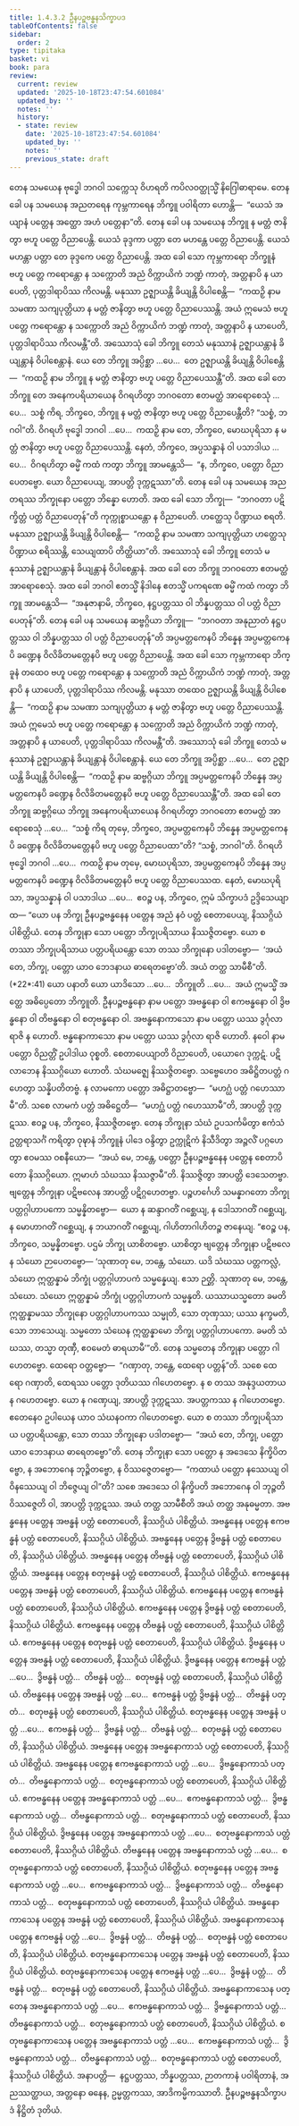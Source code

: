 ```yaml
---
title: 1.4.3.2 ဦနပဉ္စဗန္ဓနသိက္ခာပဒ
tableOfContents: false
sidebar:
  order: 2
type: tipitaka
basket: vi
book: para
review:
  current: review
  updated: '2025-10-18T23:47:54.601084'
  updated_by: ''
  notes: ''
  history:
  - state: review
    date: '2025-10-18T23:47:54.601084'
    updated_by: ''
    notes: ''
    previous_state: draft
---
```



<DynamicBreadcrumb />


<ReviewStatus review={frontmatter.review} showDetails={true} />

<HypothesisAnnotation frontmatter={frontmatter} />

<Division number="609" book="para" e="ch" v="1" p="355">

<Paragraph number="2273" book="para">
တေန သမယေန ဗုဒ္ဓေါ ဘဂဝါ သက္ကေသု ဝိဟရတိ ကပိလဝတ္ထုသ္မိံ နိဂြေါဓာရာမေ. တေန ခေါ ပန သမယေန အညတရေန ကုမ္ဘကာရေန ဘိက္ခူ ပဝါရိတာ ဟောန္တိ—  “ယေသံ အယျာနံ ပတ္တေန အတ္ထော အဟံ ပတ္တေနာ”တိ. တေန ခေါ ပန သမယေန ဘိက္ခူ န မတ္တံ ဇာနိတွာ ဗဟူ ပတ္တေ ဝိညာပေန္တိ. ယေသံ ခုဒ္ဒကာ ပတ္တာ တေ မဟန္တေ ပတ္တေ ဝိညာပေန္တိ. ယေသံ မဟန္တာ ပတ္တာ တေ ခုဒ္ဒကေ ပတ္တေ ဝိညာပေန္တိ. အထ ခေါ သော ကုမ္ဘကာရော ဘိက္ခူနံ ဗဟူ ပတ္တေ ကရောန္တော န သက္ကောတိ အညံ ဝိက္ကာယိကံ ဘဏ္ဍံ ကာတုံ, အတ္တနာပိ န ယာပေတိ, ပုတ္တဒါရာပိဿ ကိလမန္တိ. မနုဿာ ဥဇ္ဈာယန္တိ ခိယျန္တိ ဝိပါစေန္တိ—  “ကထဉှိ နာမ သမဏာ သကျပုတ္တိယာ န မတ္တံ ဇာနိတွာ ဗဟူ ပတ္တေ ဝိညာပေဿန္တိ. အယံ ဣမေသံ ဗဟူ ပတ္တေ ကရောန္တော န သက္ကောတိ အညံ ဝိက္ကာယိကံ ဘဏ္ဍံ ကာတုံ, အတ္တနာပိ န ယာပေတိ, ပုတ္တဒါရာပိဿ ကိလမန္တီ”တိ.
</Paragraph>

<Paragraph number="2274" book="para">
အဿောသုံ ခေါ ဘိက္ခူ တေသံ မနုဿာနံ ဥဇ္ဈာယန္တာနံ ခိယျန္တာနံ ဝိပါစေန္တာနံ. ယေ တေ ဘိက္ခူ အပ္ပိစ္ဆာ …ပေ…  တေ ဥဇ္ဈာယန္တိ ခိယျန္တိ ဝိပါစေန္တိ—  “ကထဉှိ နာမ ဘိက္ခူ န မတ္တံ ဇာနိတွာ ဗဟူ ပတ္တေ ဝိညာပေဿန္တီ”တိ.
</Paragraph>

<Paragraph number="2275" book="para">
အထ ခေါ တေ ဘိက္ခူ တေ အနေကပရိယာယေန ဝိဂရဟိတွာ ဘဂဝတော ဧတမတ္ထံ အာရောစေသုံ …ပေ…  သစ္စံ ကိရ, ဘိက္ခဝေ, ဘိက္ခူ န မတ္တံ ဇာနိတွာ ဗဟူ ပတ္တေ ဝိညာပေန္တီတိ? “သစ္စံ, ဘဂဝါ”တိ. ဝိဂရဟိ ဗုဒ္ဓေါ ဘဂဝါ …ပေ…  ကထဉှိ နာမ တေ, ဘိက္ခဝေ, မောဃပုရိသာ န မတ္တံ ဇာနိတွာ ဗဟူ ပတ္တေ ဝိညာပေဿန္တိ. နေတံ, ဘိက္ခဝေ, အပ္ပသန္နာနံ ဝါ ပသာဒါယ …ပေ…  ဝိဂရဟိတွာ ဓမ္မိံ ကထံ ကတွာ ဘိက္ခူ အာမန္တေသိ—  “န, ဘိက္ခဝေ, ပတ္တော ဝိညာပေတဗ္ဗော. ယော ဝိညာပေယျ, အာပတ္တိ ဒုက္ကဋဿာ”တိ.
</Paragraph>

</Division>
<Division number="610" book="para" e="ch" v="1" p="355">

<Paragraph number="2276" book="para">
တေန ခေါ ပန သမယေန အညတရဿ ဘိက္ခုနော ပတ္တော ဘိန္နော ဟောတိ. အထ ခေါ သော ဘိက္ခု—  “ဘဂဝတာ ပဋိက္ခိတ္တံ ပတ္တံ ဝိညာပေတုန်”တိ ကုက္ကုစ္စာယန္တော န ဝိညာပေတိ. ဟတ္ထေသု ပိဏ္ဍာယ စရတိ. မနုဿာ ဥဇ္ဈာယန္တိ ခိယျန္တိ ဝိပါစေန္တိ—  “ကထဉှိ နာမ သမဏာ သကျပုတ္တိယာ ဟတ္ထေသု ပိဏ္ဍာယ စရိဿန္တိ, သေယျထာပိ တိတ္ထိယာ”တိ.
</Paragraph>

<Paragraph number="2277" book="para">
အဿောသုံ ခေါ ဘိက္ခူ တေသံ မနုဿာနံ ဥဇ္ဈာယန္တာနံ ခိယျန္တာနံ ဝိပါစေန္တာနံ. အထ ခေါ တေ ဘိက္ခူ ဘဂဝတော ဧတမတ္ထံ အာရောစေသုံ. အထ ခေါ ဘဂဝါ ဧတသ္မိံ နိဒါနေ ဧတသ္မိံ ပကရဏေ ဓမ္မိံ ကထံ ကတွာ ဘိက္ခူ အာမန္တေသိ—  “အနုဇာနာမိ, ဘိက္ခဝေ, နဋ္ဌပတ္တဿ ဝါ ဘိန္နပတ္တဿ ဝါ ပတ္တံ ဝိညာပေတုန်”တိ.
</Paragraph>

</Division>
<Division number="611" book="para" e="ch" v="1" p="356">

<Paragraph number="2278" book="para">
တေန ခေါ ပန သမယေန ဆဗ္ဗဂ္ဂိယာ ဘိက္ခူ—  “ဘဂဝတာ အနုညာတံ နဋ္ဌပတ္တဿ ဝါ ဘိန္နပတ္တဿ ဝါ ပတ္တံ ဝိညာပေတုန်”တိ အပ္ပမတ္တကေနပိ ဘိန္နေန အပ္ပမတ္တကေနပိ ခဏ္ဍေန ဝိလိခိတမတ္တေနပိ ဗဟူ ပတ္တေ ဝိညာပေန္တိ. အထ ခေါ သော ကုမ္ဘကာရော ဘိက္ခူနံ တထေဝ ဗဟူ ပတ္တေ ကရောန္တော န သက္ကောတိ အညံ ဝိက္ကာယိကံ ဘဏ္ဍံ ကာတုံ, အတ္တနာပိ န ယာပေတိ, ပုတ္တဒါရာပိဿ ကိလမန္တိ. မနုဿာ တထေဝ ဥဇ္ဈာယန္တိ ခိယျန္တိ ဝိပါစေန္တိ—  “ကထဉှိ နာမ သမဏာ သကျပုတ္တိယာ န မတ္တံ ဇာနိတွာ ဗဟူ ပတ္တေ ဝိညာပေဿန္တိ. အယံ ဣမေသံ ဗဟူ ပတ္တေ ကရောန္တော န သက္ကောတိ အညံ ဝိက္ကာယိကံ ဘဏ္ဍံ ကာတုံ, အတ္တနာပိ န ယာပေတိ, ပုတ္တဒါရာပိဿ ကိလမန္တီ”တိ.
</Paragraph>

<Paragraph number="2279" book="para">
အဿောသုံ ခေါ ဘိက္ခူ တေသံ မနုဿာနံ ဥဇ္ဈာယန္တာနံ ခိယျန္တာနံ ဝိပါစေန္တာနံ. ယေ တေ ဘိက္ခူ အပ္ပိစ္ဆာ …ပေ…  တေ ဥဇ္ဈာယန္တိ ခိယျန္တိ ဝိပါစေန္တိ—  “ကထဉှိ နာမ ဆဗ္ဗဂ္ဂိယာ ဘိက္ခူ အပ္ပမတ္တကေနပိ ဘိန္နေန အပ္ပမတ္တကေနပိ ခဏ္ဍေန ဝိလိခိတမတ္တေနပိ ဗဟူ ပတ္တေ ဝိညာပေဿန္တီ”တိ.
</Paragraph>

<Paragraph number="2280" book="para">
အထ ခေါ တေ ဘိက္ခူ ဆဗ္ဗဂ္ဂိယေ ဘိက္ခူ အနေကပရိယာယေန ဝိဂရဟိတွာ ဘဂဝတော ဧတမတ္ထံ အာရောစေသုံ …ပေ…  “သစ္စံ ကိရ တုမှေ, ဘိက္ခဝေ, အပ္ပမတ္တကေနပိ ဘိန္နေန အပ္ပမတ္တကေနပိ ခဏ္ဍေန ဝိလိခိတမတ္တေနပိ ဗဟူ ပတ္တေ ဝိညာပေထာ”တိ? “သစ္စံ, ဘဂဝါ”တိ. ဝိဂရဟိ ဗုဒ္ဓေါ ဘဂဝါ …ပေ…  ကထဉှိ နာမ တုမှေ, မောဃပုရိသာ, အပ္ပမတ္တကေနပိ ဘိန္နေန အပ္ပမတ္တကေနပိ ခဏ္ဍေန ဝိလိခိတမတ္တေနပိ ဗဟူ ပတ္တေ ဝိညာပေဿထ. နေတံ, မောဃပုရိသာ, အပ္ပသန္နာနံ ဝါ ပသာဒါယ …ပေ…  ဧဝဉ္စ ပန, ဘိက္ခဝေ, ဣမံ သိက္ခာပဒံ ဥဒ္ဒိသေယျာထ—
</Paragraph>

</Division>
<Division number="612" book="para" e="ch" v="1" p="356">

<Paragraph number="2281" book="para">
<Emphasis>“ယော ပန ဘိက္ခု ဦနပဉ္စဗန္ဓနေန ပတ္တေန အညံ နဝံ ပတ္တံ စေတာပေယျ, နိဿဂ္ဂိယံ ပါစိတ္တိယံ. တေန ဘိက္ခုနာ သော ပတ္တော ဘိက္ခုပရိသာယ နိဿဇ္ဇိတဗ္ဗော. ယော စ တဿာ ဘိက္ခုပရိသာယ ပတ္တပရိယန္တော သော တဿ ဘိက္ခုနော ပဒါတဗ္ဗော—  ‘အယံ တေ, ဘိက္ခု, ပတ္တော ယာဝ ဘေဒနာယ ဓာရေတဗ္ဗော’တိ. အယံ တတ္ထ သာမီစီ”</Emphasis>တိ. (*22*:<Emphasis>41</Emphasis>)
</Paragraph>

</Division>
<Division number="613" book="para" e="ch" v="1" p="356">

<Paragraph number="2282" book="para">
<Emphasis>ယော ပနာ</Emphasis>တိ ယော ယာဒိသော …ပေ…  <Emphasis>ဘိက္ခူ</Emphasis>တိ …ပေ…  အယံ ဣမသ္မိံ အတ္ထေ အဓိပ္ပေတော ဘိက္ခူတိ.
</Paragraph>

<Paragraph number="2283" book="para">
<Emphasis>ဦနပဉ္စဗန္ဓနော</Emphasis> နာမ ပတ္တော အဗန္ဓနော ဝါ ဧကဗန္ဓနော ဝါ ဒွိဗန္ဓနော ဝါ တိဗန္ဓနော ဝါ စတုဗန္ဓနော ဝါ. အဗန္ဓနောကာသော နာမ ပတ္တော ယဿ ဒွင်္ဂုလာ ရာဇိ န ဟောတိ. ဗန္ဓနောကာသော နာမ ပတ္တော ယဿ ဒွင်္ဂုလာ ရာဇိ ဟောတိ. <Emphasis>နဝေါ</Emphasis> နာမ ပတ္တော ဝိညတ္တိံ ဥပါဒါယ ဝုစ္စတိ.
</Paragraph>

<Paragraph number="2284" book="para">
<Emphasis>စေတာပေယျာ</Emphasis>တိ ဝိညာပေတိ, ပယောဂေ ဒုက္ကဋံ. ပဋိလာဘေန နိဿဂ္ဂိယော ဟောတိ. သံဃမဇ္ဈေ နိဿဇ္ဇိတဗ္ဗော. သဗ္ဗေဟေဝ အဓိဋ္ဌိတပတ္တံ ဂဟေတွာ သန္နိပတိတဗ္ဗံ. န လာမကော ပတ္တော အဓိဋ္ဌာတဗ္ဗော—  “မဟဂ္ဃံ ပတ္တံ ဂဟေဿာမီ”တိ. သစေ လာမကံ ပတ္တံ အဓိဋ္ဌေတိ—  “မဟဂ္ဃံ ပတ္တံ ဂဟေဿာမီ”တိ, အာပတ္တိ ဒုက္ကဋဿ. ဧဝဉ္စ ပန, ဘိက္ခဝေ, နိဿဇ္ဇိတဗ္ဗော. တေန ဘိက္ခုနာ သံဃံ ဥပသင်္ကမိတွာ ဧကံသံ ဥတ္တရာသင်္ဂံ ကရိတွာ ဝုဍ္ဎာနံ ဘိက္ခူနံ ပါဒေ ဝန္ဒိတွာ ဥက္ကုဋိကံ နိသီဒိတွာ အဉ္ဇလိံ ပဂ္ဂဟေတွာ ဧဝမဿ ဝစနီယော—  “အယံ မေ, ဘန္တေ, ပတ္တော ဦနပဉ္စဗန္ဓနေန ပတ္တေန စေတာပိတော နိဿဂ္ဂိယော. ဣမာဟံ သံဃဿ နိဿဇ္ဇာမီ”တိ. နိဿဇ္ဇိတွာ အာပတ္တိ ဒေသေတဗ္ဗာ. ဗျတ္တေန ဘိက္ခုနာ ပဋိဗလေန အာပတ္တိ ပဋိဂ္ဂဟေတဗ္ဗာ. ပဉ္စဟင်္ဂေဟိ သမန္နာဂတော ဘိက္ခု ပတ္တဂ္ဂါဟာပကော သမ္မန္နိတဗ္ဗော—  ယော န ဆန္ဒာဂတိံ ဂစ္ဆေယျ, န ဒေါသာဂတိံ ဂစ္ဆေယျ, န မောဟာဂတိံ ဂစ္ဆေယျ, န ဘယာဂတိံ ဂစ္ဆေယျ, ဂါဟိတာဂါဟိတဉ္စ ဇာနေယျ. “ဧဝဉ္စ ပန, ဘိက္ခဝေ, သမ္မန္နိတဗ္ဗော. ပဌမံ ဘိက္ခု ယာစိတဗ္ဗော. ယာစိတွာ ဗျတ္တေန ဘိက္ခုနာ ပဋိဗလေန သံဃော ဉာပေတဗ္ဗော—
</Paragraph>

</Division>
<Division number="614" book="para" e="ch" v="1" p="357">

<Paragraph number="2285" book="para">
‘သုဏာတု မေ, ဘန္တေ, သံဃော. ယဒိ သံဃဿ ပတ္တကလ္လံ, သံဃော ဣတ္ထန္နာမံ ဘိက္ခုံ ပတ္တဂ္ဂါဟာပကံ သမ္မန္နေယျ. ဧသာ ဉတ္တိ.
</Paragraph>

<Paragraph number="2286" book="para">
သုဏာတု မေ, ဘန္တေ, သံဃော. သံဃော ဣတ္ထန္နာမံ ဘိက္ခုံ ပတ္တဂ္ဂါဟာပကံ သမ္မန္နတိ. ယဿာယသ္မတော ခမတိ ဣတ္ထန္နာမဿ ဘိက္ခုနော ပတ္တဂ္ဂါဟာပကဿ သမ္မုတိ, သော တုဏှဿ; ယဿ နက္ခမတိ, သော ဘာသေယျ.
</Paragraph>

<Paragraph number="2287" book="para">
သမ္မတော သံဃေန ဣတ္ထန္နာမော ဘိက္ခု ပတ္တဂ္ဂါဟာပကော. ခမတိ သံဃဿ, တသ္မာ တုဏှီ, ဧဝမေတံ ဓာရယာမီ’”တိ.
</Paragraph>

</Division>
<Division number="615" book="para" e="ch" v="1" p="357">

<Paragraph number="2288" book="para">
တေန သမ္မတေန ဘိက္ခုနာ ပတ္တော ဂါဟေတဗ္ဗော. ထေရော ဝတ္တဗ္ဗော—  “ဂဏှာတု, ဘန္တေ, ထေရော ပတ္တန်”တိ. သစေ ထေရော ဂဏှာတိ, ထေရဿ ပတ္တော ဒုတိယဿ ဂါဟေတဗ္ဗော. န စ တဿ အနုဒ္ဒယတာယ န ဂဟေတဗ္ဗော. ယော န ဂဏှေယျ, အာပတ္တိ ဒုက္ကဋဿ. အပတ္တကဿ န ဂါဟေတဗ္ဗော. ဧတေနေဝ ဥပါယေန ယာဝ သံဃနဝကာ ဂါဟေတဗ္ဗော. ယော စ တဿာ ဘိက္ခုပရိသာယ ပတ္တပရိယန္တော, သော တဿ ဘိက္ခုနော ပဒါတဗ္ဗော—  “အယံ တေ, ဘိက္ခု, ပတ္တော ယာဝ ဘေဒနာယ ဓာရေတဗ္ဗော”တိ.
</Paragraph>

<Paragraph number="2289" book="para">
တေန ဘိက္ခုနာ သော ပတ္တော န အဒေသေ နိက္ခိပိတဗ္ဗော, န အဘောဂေန ဘုဉ္ဇိတဗ္ဗော, န ဝိဿဇ္ဇေတဗ္ဗော—  “ကထာယံ ပတ္တော နဿေယျ ဝါ ဝိနဿေယျ ဝါ ဘိဇ္ဇေယျ ဝါ”တိ? သစေ အဒေသေ ဝါ နိက္ခိပတိ အဘောဂေန ဝါ ဘုဉ္ဇတိ ဝိဿဇ္ဇေတိ ဝါ, အာပတ္တိ ဒုက္ကဋဿ.
</Paragraph>

<Paragraph number="2290" book="para">
<Emphasis>အယံ တတ္ထ သာမီစီ</Emphasis>တိ အယံ တတ္ထ အနုဓမ္မတာ.
</Paragraph>

</Division>
<Division number="616" book="para" e="ch" v="1" p="358">

<Paragraph number="2291" book="para">
အဗန္ဓနေန ပတ္တေန အဗန္ဓနံ ပတ္တံ စေတာပေတိ, နိဿဂ္ဂိယံ ပါစိတ္တိယံ. အဗန္ဓနေန ပတ္တေန ဧကဗန္ဓနံ ပတ္တံ စေတာပေတိ, နိဿဂ္ဂိယံ ပါစိတ္တိယံ. အဗန္ဓနေန ပတ္တေန ဒွိဗန္ဓနံ ပတ္တံ စေတာပေတိ, နိဿဂ္ဂိယံ ပါစိတ္တိယံ. အဗန္ဓနေန ပတ္တေန တိဗန္ဓနံ ပတ္တံ စေတာပေတိ, နိဿဂ္ဂိယံ ပါစိတ္တိယံ. အဗန္ဓနေန ပတ္တေန စတုဗန္ဓနံ ပတ္တံ စေတာပေတိ, နိဿဂ္ဂိယံ ပါစိတ္တိယံ.
</Paragraph>

<Paragraph number="2292" book="para">
ဧကဗန္ဓနေန ပတ္တေန အဗန္ဓနံ ပတ္တံ စေတာပေတိ, နိဿဂ္ဂိယံ ပါစိတ္တိယံ. ဧကဗန္ဓနေန ပတ္တေန ဧကဗန္ဓနံ ပတ္တံ စေတာပေတိ, နိဿဂ္ဂိယံ ပါစိတ္တိယံ. ဧကဗန္ဓနေန ပတ္တေန ဒွိဗန္ဓနံ ပတ္တံ စေတာပေတိ, နိဿဂ္ဂိယံ ပါစိတ္တိယံ. ဧကဗန္ဓနေန ပတ္တေန တိဗန္ဓနံ ပတ္တံ စေတာပေတိ, နိဿဂ္ဂိယံ ပါစိတ္တိယံ. ဧကဗန္ဓနေန ပတ္တေန စတုဗန္ဓနံ ပတ္တံ စေတာပေတိ, နိဿဂ္ဂိယံ ပါစိတ္တိယံ.
</Paragraph>

<Paragraph number="2293" book="para">
ဒွိဗန္ဓနေန ပတ္တေန အဗန္ဓနံ ပတ္တံ စေတာပေတိ, နိဿဂ္ဂိယံ ပါစိတ္တိယံ. ဒွိဗန္ဓနေန ပတ္တေန ဧကဗန္ဓနံ ပတ္တံ …ပေ…  ဒွိဗန္ဓနံ ပတ္တံ…  တိဗန္ဓနံ ပတ္တံ…  စတုဗန္ဓနံ ပတ္တံ စေတာပေတိ, နိဿဂ္ဂိယံ ပါစိတ္တိယံ.
</Paragraph>

<Paragraph number="2294" book="para">
တိဗန္ဓနေန ပတ္တေန အဗန္ဓနံ ပတ္တံ …ပေ…  ဧကဗန္ဓနံ ပတ္တံ ဒွိဗန္ဓနံ ပတ္တံ…  တိဗန္ဓနံ ပတ္တံ…  စတုဗန္ဓနံ ပတ္တံ စေတာပေတိ, နိဿဂ္ဂိယံ ပါစိတ္တိယံ.
</Paragraph>

<Paragraph number="2295" book="para">
စတုဗန္ဓနေန ပတ္တေန အဗန္ဓနံ ပတ္တံ …ပေ…  ဧကဗန္ဓနံ ပတ္တံ…  ဒွိဗန္ဓနံ ပတ္တံ…  တိဗန္ဓနံ ပတ္တံ…  စတုဗန္ဓနံ ပတ္တံ စေတာပေတိ, နိဿဂ္ဂိယံ ပါစိတ္တိယံ.
</Paragraph>

<Paragraph number="2296" book="para">
အဗန္ဓနေန ပတ္တေန အဗန္ဓနောကာသံ ပတ္တံ စေတာပေတိ, နိဿဂ္ဂိယံ ပါစိတ္တိယံ. အဗန္ဓနေန ပတ္တေန ဧကဗန္ဓနောကာသံ ပတ္တံ …ပေ…  ဒွိဗန္ဓနောကာသံ ပတ္တံ…  တိဗန္ဓနောကာသံ ပတ္တံ…  စတုဗန္ဓနောကာသံ ပတ္တံ စေတာပေတိ, နိဿဂ္ဂိယံ ပါစိတ္တိယံ.
</Paragraph>

<Paragraph number="2297" book="para">
ဧကဗန္ဓနေန ပတ္တေန အဗန္ဓနောကာသံ ပတ္တံ …ပေ…  ဧကဗန္ဓနောကာသံ ပတ္တံ…  ဒွိဗန္ဓနောကာသံ ပတ္တံ…  တိဗန္ဓနောကာသံ ပတ္တံ…  စတုဗန္ဓနောကာသံ ပတ္တံ စေတာပေတိ, နိဿဂ္ဂိယံ ပါစိတ္တိယံ.
</Paragraph>

<Paragraph number="2298" book="para">
ဒွိဗန္ဓနေန ပတ္တေန အဗန္ဓနောကာသံ ပတ္တံ …ပေ…  စတုဗန္ဓနောကာသံ ပတ္တံ စေတာပေတိ, နိဿဂ္ဂိယံ ပါစိတ္တိယံ.
</Paragraph>

<Paragraph number="2299" book="para">
တိဗန္ဓနေန ပတ္တေန အဗန္ဓနောကာသံ ပတ္တံ …ပေ…  စတုဗန္ဓနောကာသံ ပတ္တံ စေတာပေတိ, နိဿဂ္ဂိယံ ပါစိတ္တိယံ.
</Paragraph>

<Paragraph number="2300" book="para">
စတုဗန္ဓနေန ပတ္တေန အဗန္ဓနောကာသံ ပတ္တံ …ပေ…  ဧကဗန္ဓနောကာသံ ပတ္တံ…  ဒွိဗန္ဓနောကာသံ ပတ္တံ…  တိဗန္ဓနောကာသံ ပတ္တံ…  စတုဗန္ဓနောကာသံ ပတ္တံ စေတာပေတိ, နိဿဂ္ဂိယံ ပါစိတ္တိယံ.
</Paragraph>

<Paragraph number="2301" book="para">
အဗန္ဓနောကာသေန ပတ္တေန အဗန္ဓနံ ပတ္တံ စေတာပေတိ, နိဿဂ္ဂိယံ ပါစိတ္တိယံ. အဗန္ဓနောကာသေန ပတ္တေန ဧကဗန္ဓနံ ပတ္တံ …ပေ…  ဒွိဗန္ဓနံ ပတ္တံ…  တိဗန္ဓနံ ပတ္တံ…  စတုဗန္ဓနံ ပတ္တံ စေတာပေတိ, နိဿဂ္ဂိယံ ပါစိတ္တိယံ.
</Paragraph>

<Paragraph number="2302" book="para">
စတုဗန္ဓနောကာသေန ပတ္တေန အဗန္ဓနံ ပတ္တံ စေတာပေတိ, နိဿဂ္ဂိယံ ပါစိတ္တိယံ. စတုဗန္ဓနောကာသေန ပတ္တေန ဧကဗန္ဓနံ ပတ္တံ …ပေ…  ဒွိဗန္ဓနံ ပတ္တံ…  တိဗန္ဓနံ ပတ္တံ…  စတုဗန္ဓနံ ပတ္တံ စေတာပေတိ, နိဿဂ္ဂိယံ ပါစိတ္တိယံ.
</Paragraph>

<Paragraph number="2303" book="para">
အဗန္ဓနောကာသေန ပတ္တေန အဗန္ဓနောကာသံ ပတ္တံ …ပေ…  ဧကဗန္ဓနောကာသံ ပတ္တံ…  ဒွိဗန္ဓနောကာသံ ပတ္တံ…  တိဗန္ဓနောကာသံ ပတ္တံ…  စတုဗန္ဓနောကာသံ ပတ္တံ စေတာပေတိ, နိဿဂ္ဂိယံ ပါစိတ္တိယံ.
</Paragraph>

<Paragraph number="2304" book="para">
စတုဗန္ဓနောကာသေန ပတ္တေန အဗန္ဓနောကာသံ ပတ္တံ …ပေ…  ဧကဗန္ဓနောကာသံ ပတ္တံ…  ဒွိဗန္ဓနောကာသံ ပတ္တံ…  တိဗန္ဓနောကာသံ ပတ္တံ…  စတုဗန္ဓနောကာသံ ပတ္တံ စေတာပေတိ, နိဿဂ္ဂိယံ ပါစိတ္တိယံ.
</Paragraph>

</Division>
<Division number="617" book="para" e="ch" v="1" p="359">

<Paragraph number="2305" book="para">
အနာပတ္တိ—  နဋ္ဌပတ္တဿ, ဘိန္နပတ္တဿ, ဉာတကာနံ ပဝါရိတာနံ, အညဿတ္ထာယ, အတ္တနော ဓနေန, ဥမ္မတ္တကဿ, အာဒိကမ္မိကဿာတိ.

</Paragraph>
</Division>

<Paragraph number="2306" type="center" book="para">
ဦနပဉ္စဗန္ဓနသိက္ခာပဒံ နိဋ္ဌိတံ ဒုတိယံ.
</Paragraph>